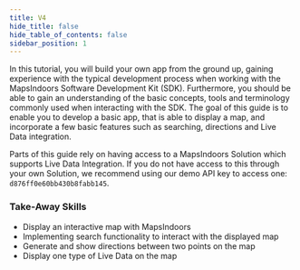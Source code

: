 ```yaml
---
title: V4
hide_title: false
hide_table_of_contents: false
sidebar_position: 1
---
```


In this tutorial, you will build your own app from the ground up, gaining experience with the typical development process when working with the MapsIndoors Software Development Kit (SDK). Furthermore, you should be able to gain an understanding of the basic concepts, tools and terminology commonly used when interacting with the SDK. The goal of this guide is to enable you to develop a basic app, that is able to display a map, and incorporate a few basic features such as searching, directions and Live Data integration.

Parts of this guide rely on having access to a MapsIndoors Solution which supports Live Data Integration. If you do not have access to this through your own Solution, we recommend using our demo API key to access one: `d876ff0e60bb430b8fabb145`.

### Take-Away Skills

* Display an interactive map with MapsIndoors
* Implementing search functionality to interact with the displayed map
* Generate and show directions between two points on the map
* Display one type of Live Data on the map
